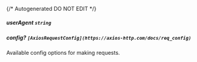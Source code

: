 {/* Autogenerated DO NOT EDIT  */}
##### **userAgent** `string`

##### **config?** `[AxiosRequestConfig](https://axios-http.com/docs/req_config)`
Available config options for making requests.

